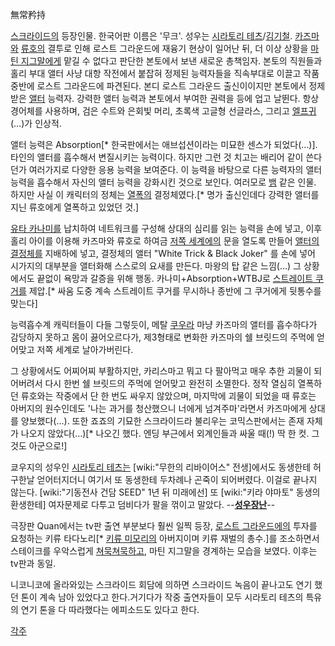 無常矜持

[[스크라이드]]의 등장인물. 한국어판 이름은 '무크'. 성우는 [[시라토리 테츠]]/[[김기철]]. [[카즈마]]와 [[류호]]의 결투로 인해 로스트 그라운드에 재융기 현상이 일어난 뒤, 더 이상 상황을 [[마틴 지그말]]에게 맡길 수 없다고 판단한 본토에서 보낸 새로운 총책임자. 본토의 직원들과 홀리 부대 앨터 사냥 대항 작전에서 붙잡혀 정제된 능력자들을 직속부대로 이끌고 작품 중반에 로스트 그라운드에 파견된다. 본디 로스트 그라운드 출신이이지만 본토에서 정제받은 [[앨터]] 능력자. 강력한 앨터 능력과 본토에서 부여한 권력을 등에 업고 날뛴다. 항상 경어체를 사용하며, 검은 수트와 은회빛 머리, 초록색 고글형 선글라스, 그리고 [[엘프]]귀(…)가 인상적.

앨터 능력은 Absorption[* 한국판에서는 애브섭션이라는 미묘한 센스가 되었다(…)]. 타인의 앨터를 흡수해서 변질시키는 능력이다. 하지만 그런 것 치고는 배리어 같이 쓴다던가 여러가지로 다양한 응용 능력을 보여준다. 이 능력을 바탕으로 다른 능력자의 앨터 능력을 흡수해서 자신의 앨터 능력을 강화시킨 것으로 보인다. 여러모로 [[뱀]] 같은 인물. 하지만 사실 이 캐릭터의 정체는 [[열폭]]의 결정체였다.[* 명가 출신인데다 강력한 앨터를 지닌 류호에게 열폭하고 있었던 것.]

[[유타 카나미]]를 납치하여 네트워크를 구성해 상대의 심리를 읽는 능력을 손에 넣고, 이후 홀리 아이를 이용해 카즈마와 류호로 하여금 [[저쪽 세계]]에의 문을 열도록 만들어 [[앨터의 결정체]]를 지배하에 넣고, 결정체의 앨터 "White Trick & Black Joker" 를 손에 넣어 시가지의 대부분을 앨터화해 스스로의 요새를 만든다. 마왕의 탑 같은 느낌(…) 그 상황에서도 끝없이 욕망과 갈증을 위해 행동. 카나미+Absorption+WTBJ로 [[스트레이트 쿠거]]를 제압.[* 싸움 도중 계속 스트레이트 쿠거를 무시하나 종반에 그 쿠거에게 뒷통수를 맞는다]

능력흡수계 캐릭터들이 다들 그렇듯이, 메탈 [[쿠우라]] 마냥 카즈마의 앨터를 흡수하다가 감당하지 못하고 몸이 끓어오르다가, 제3형태로 변화한 카즈마의 쉘 브릿드의 주먹에 얻어맞고 저쪽 세계로 날아가버린다.

그 상황에서도 어찌어찌 부활하지만, 카리스마고 뭐고 다 팔아먹고 매우 추한 괴물이 되어버려서 다시 한번 쉘 브릿드의 주먹에 얻어맞고 완전히 소멸한다. 정작 열심히 열폭하던 류호와는 작중에서 단 한 번도 싸우지 않았으며, 마지막에 괴물이 되었을 때 류호는 아버지의 원수인데도 '나는 과거를 청산했으니 너에게 넘겨주마'라면서 카즈마에게 상대를 양보했다(…). 또한 죠죠의 기묘한 스크라이드라 불리우는 코믹스판에서는 존재 자체가 나오지 않았다(…)[* 나오긴 했다. 엔딩 부근에서 외계인들과 싸울 때(!) 딱 한 컷. 그것도 아군으로!]

쿄우지의 성우인 [[시라토리 테츠]]는 [wiki:"무한의 리바이어스" 전생]에서도 동생한테 허구한날 얻어터지더니 여기서 또 동생한테 두차례나 곤죽이 되어버렸다. 이걸로 끝나지 않는다. [wiki:"기동전사 건담 SEED" 1년 뒤 미래에선] 또 [wiki:"키라 야마토" 동생의 환생한테] 여자문제로 다투고 덤비다가 팔을 꺾이고 말았다. --'''[[성우장난]]'''--

극장판 Quan에서는 tv판 출연 부분보다 훨씬 일찍 등장, [[로스트 그라운드]]에의 투자를 요청하는 키류 타다노리[* [[키류 미모리]]의 아버지이며 키류 재벌의 총수.]를 조소하면서 스테이크를 우악스럽게 [[쳐묵쳐묵]]하고, 마틴 지그말을 경계하는 모습을 보였다. 이후는 tv판과 동일.

니코니코에 올라와있는 스크라이드 회담에 의하면 스크라이드 녹음이 끝나고도 연기 했던 톤이 계속 남아 있었다고 한다.거기다가 작중 출연자들이 모두 시라토리 테츠의 특유의 연기 톤을 다 따라했다는 에피소드도 있다고 한다.

[[각주]]
